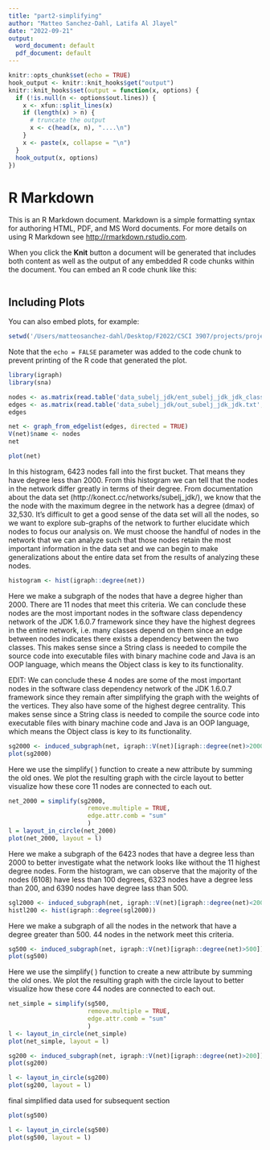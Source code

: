 ```yaml
---
title: "part2-simplifying"
author: "Matteo Sanchez-Dahl, Latifa Al Jlayel"
date: "2022-09-21"
output:
  word_document: default
  pdf_document: default
---
```


```r
knitr::opts_chunk$set(echo = TRUE)
hook_output <- knitr::knit_hooks$get("output")
knitr::knit_hooks$set(output = function(x, options) {
  if (!is.null(n <- options$out.lines)) {
    x <- xfun::split_lines(x)
    if (length(x) > n) {
      # truncate the output
      x <- c(head(x, n), "....\n")
    }
    x <- paste(x, collapse = "\n")
  }
  hook_output(x, options)
})
```

# R Markdown

This is an R Markdown document. Markdown is a simple formatting syntax for authoring HTML, PDF, and MS Word documents. For more details on using R Markdown see <http://rmarkdown.rstudio.com>.

When you click the **Knit** button a document will be generated that includes both content as well as the output of any embedded R code chunks within the document. You can embed an R code chunk like this:

```r
```

## Including Plots

You can also embed plots, for example:

```r
setwd('/Users/matteosanchez-dahl/Desktop/F2022/CSCI 3907/projects/project1/group2-project1')
```

Note that the `echo = FALSE` parameter was added to the code chunk to prevent printing of the R code that generated the plot.

```r
library(igraph)
library(sna)
```

```r
nodes <- as.matrix(read.table('data_subelj_jdk/ent_subelj_jdk_jdk_class_name.txt'))
edges <- as.matrix(read.table('data_subelj_jdk/out_subelj_jdk_jdk.txt', sep = "", header = F, skip = 2))
edges
```

```r
net <- graph_from_edgelist(edges, directed = TRUE)
V(net)$name <- nodes
net
```

```r
plot(net)
```

In this histogram, 6423 nodes fall into the first bucket. That means they have degree less than 2000. From this histogram we can tell that the nodes in the network differ greatly in terms of their degree. From documentation about the data set (http://konect.cc/networks/subelj_jdk/), we know that the the node with the maximum degree in the network has a degree (dmax) of 32,530. It's difficult to get a good sense of the data set will all the nodes, so we want to explore sub-graphs of the network to further elucidate which nodes to focus our analysis on. We must choose the handful of nodes in the network that we can analyze such that those nodes retain the most important information in the data set and we can begin to make generalizations about the entire data set from the results of analyzing these nodes.

```r
histogram <- hist(igraph::degree(net))
```

Here we make a subgraph of the nodes that have a degree higher than 2000. There are 11 nodes that meet this criteria. We can conclude these nodes are the most important nodes in the software class dependency network of the JDK 1.6.0.7 framework since they have the highest degrees in the entire network, i.e. many classes depend on them since an edge between nodes indicates there exists a dependency between the two classes. This makes sense since a String class is needed to compile the source code into executable files with binary machine code and Java is an OOP language, which means the Object class is key to its functionality.

EDIT:
We can conclude these 4 nodes are some of the most important nodes in the software class dependency network of the JDK 1.6.0.7 framework since they remain after simplifying the graph with the weights of the vertices. They also have some of the highest degree centrality. This makes sense since a String class is needed to compile the source code into executable files with binary machine code and Java is an OOP language, which means the Object class is key to its functionality.

```r
sg2000 <- induced_subgraph(net, igraph::V(net)[igraph::degree(net)>2000])
plot(sg2000)
```

Here we use the simplify( ) function to create a new attribute by summing the old ones. We plot the resulting graph with the circle layout to better visualize how these core 11 nodes are connected to each out.

```r
net_2000 = simplify(sg2000,
                      remove.multiple = TRUE,
                      edge.attr.comb = "sum"
                      )
l = layout_in_circle(net_2000)
plot(net_2000, layout = l)
```

Here we make a subgraph of the 6423 nodes that have a degree less than 2000 to better investigate what the network looks like without the 11 highest degree nodes. Form the histogram, we can observe that the majority of the nodes (6108) have less than 100 degrees, 6323 nodes have a degree less than 200, and 6390 nodes have degree lass than 500.

```r
sgl2000 <- induced_subgraph(net, igraph::V(net)[igraph::degree(net)<2000])
histl200 <- hist(igraph::degree(sgl2000))
```

Here we make a subgraph of all the nodes in the network that have a degree greater than 500. 44 nodes in the network meet this criteria. 

```r
sg500 <- induced_subgraph(net, igraph::V(net)[igraph::degree(net)>500])
plot(sg500)
```

Here we use the simplify( ) function to create a new attribute by summing the old ones. We plot the resulting graph with the circle layout to better visualize how these core 44 nodes are connected to each out.

```r
net_simple = simplify(sg500,
                      remove.multiple = TRUE,
                      edge.attr.comb = "sum"
                      )
l <- layout_in_circle(net_simple)
plot(net_simple, layout = l)
```



```r
sg200 <- induced_subgraph(net, igraph::V(net)[igraph::degree(net)>200])
plot(sg200)
```
```r
l <- layout_in_circle(sg200)
plot(sg200, layout = l)
```

final simplified data used for subsequent section
```r
plot(sg500)
```


```r
l <- layout_in_circle(sg500)
plot(sg500, layout = l)
```